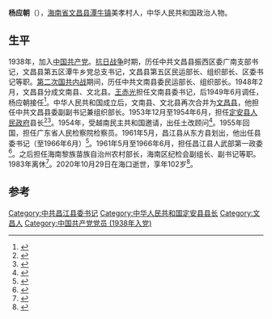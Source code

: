'''杨应朝'''（{{bd|1919年||2020年|10月29日|catIdx=Yang}}），[[海南省|海南省]][[文昌县|文昌县]][[潭牛镇|潭牛镇]]美孝村人，中华人民共和国政治人物。

== 生平 ==
1938年，加入[[中国共产党|中国共产党]]。[[抗日战争|抗日战争]]时期，历任中共文昌县振西区委广南支部书记，文昌县第五区潭牛乡党总支书记，文昌县第五区民运部长、组织部长、区委书记等职。[[第二次国共内战|第二次国共内战]]期间，历任中共文南县委民运部长、组织部长。1948年2月，文昌县分成文南县、文北县。[[王赤光|王赤光]]担任文南县委书记，后1949年6月调任，杨应朝接任<ref>{{Cite book|title=琼岛星火 第8期|last=|first=|publisher=琼鸟星火编辑部|year=1982.06|isbn=|location=|pages=88-89}}</ref>。中华人民共和国成立后，文南县、文北县再次合并为[[文昌县|文昌县]]，他担任中共文昌县委副副书记兼组织部长。1953年12月至1954年6月，担任[[定安县人民政府|定安县人民政府]]县长<ref>{{Cite book|title=定安县志|last=崔开勇主编|first=|publisher=海口：[[海南出版社|海南出版社]]|year=2007.02|isbn=7-5443-1970-9|location=|pages=670}}</ref><ref>{{Cite book|title=新海南纪事（1950-1992） 下|last=郑章，邢诒孔主编|first=|publisher=北京：[[中共党史出版社|中共党史出版社]]|year=1993.03|isbn=7-80023-579-3|location=|pages=954}}</ref>。1954年，受越南民主共和国邀请，出任土改顾问<ref>{{Cite book|title=文昌乡情人物录|last=[[吴运秋|吴运秋]]主编|first=|publisher=海口：[[海南出版社|海南出版社]]|year=1993.11|isbn=7-80590-768-4|location=|pages=410}}</ref>。1955年回国，担任广东省人民检察院检察员。1961年5月，昌江县从东方县划出，他出任县委书记（至1966年6月）<ref>{{Cite book|title=新海南纪事 1950-1992|last=中共海南省委党史研究室等编|first=|publisher=北京：[[中共党史出版社|中共党史出版社]]|year=1993.03|isbn=7-80023-579-3|location=|pages=967}}</ref>。1961年5月至1966年6月，担任昌江县人武部第一政委<ref>{{Cite book|title=昌江县志|last=海南省昌江黎族自治县地方志编纂委员会编|first=|publisher=北京：新华出版社|year=1998.06|isbn=7-5011-4066-9|location=|pages=638}}</ref>。之后担任海南黎族苗族自治州农村部长，海南区纪检会副组长、副书记等职。1983年离休<ref>{{Cite book|title=海南名人辞典|last=苏英博主编|first=|publisher=广州：中山大学出版社|year=1990.11|isbn=7-306-00358-5|location=|pages=189}}</ref>。2020年10月29日在海口逝世，享年102岁<ref>{{Cite web|title=杨应朝同志逝世|url=http://hnrb.hinews.cn/html/2020-10/30/content_58469_12554672.htm|accessdate=2020-11-04|work=海南日报数字报|archive-date=2020-11-02|archive-url=https://web.archive.org/web/20201102015820/http://hnrb.hinews.cn/html/2020-10/30/content_58469_12554672.htm|dead-url=no}}</ref>。

==参考==
{{reflist}}

[[Category:中共昌江县委书记|Category:中共昌江县委书记]]
[[Category:中华人民共和国定安县县长|Category:中华人民共和国定安县县长]]
[[Category:文昌人|Category:文昌人]]
[[Category:中国共产党党员_(1938年入党)|Category:中国共产党党员 (1938年入党)]]